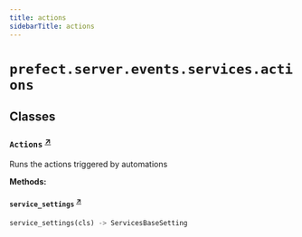 ```yaml
---
title: actions
sidebarTitle: actions
---
```


# `prefect.server.events.services.actions`

## Classes

### `Actions` <sup><a href="https://github.com/PrefectHQ/prefect/blob/main/src/prefect/server/events/services/actions.py#L22" target="_blank">↗</a></sup>


Runs the actions triggered by automations


**Methods:**

#### `service_settings` <sup><a href="https://github.com/PrefectHQ/prefect/blob/main/src/prefect/server/events/services/actions.py#L28" target="_blank">↗</a></sup>

```python
service_settings(cls) -> ServicesBaseSetting
```
